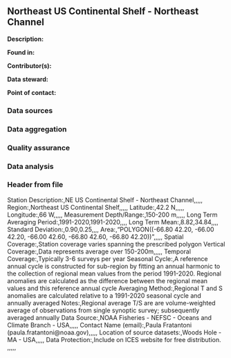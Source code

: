 ## Northeast US Continental Shelf - Northeast Channel

**Description:** 


**Found in:**

**Contributor(s):**

**Data steward:**

**Point of contact:**

### Data sources

### Data aggregation

### Quality assurance

### Data analysis

### Header from file
Station Description:,NE US Continental Shelf - Northeast Channel,,,,,
Region:,Northeast US Continental Shelf,,,,,
Latitude:,42.2 N,,,,,
Longitude:,66 W,,,,,
Measurement Depth/Range:,150-200 m,,,,,
Long Term Averaging Period:,1991-2020,1991-2020,,,,
Long Term Mean:,8.82,34.84,,,,
Standard Deviation:,0.90,0.25,,,,
Area:,"POLYGON((-66.80 42.20, -66.00 42.20, -66.00 42.60, -66.80 42.60, -66.80 42.20))",,,,,
Spatial Coverage:,Station coverage varies spanning the prescribed polygon 
Vertical Coverage:,Data represents average over 150-200m,,,,,
Temporal Coverage:,Typically 3-6 surveys per year
Seasonal Cycle:,A reference annual cycle is constructed for sub-region by fitting an annual harmonic to the collection of regional mean values from the period 1991-2020. Regional anomalies are calculated as the difference between the regional mean values and this reference annual cycle
Averaging Method:,Regional T and S anomalies are calculated relative to a 1991-2020 seasonal cycle and annually averaged
Notes:,Regional average T/S are are volume-weighted average of observations from single synoptic survey; subsequently averaged annually
Data Source:,NOAA Fisheries - NEFSC - Oceans and Climate Branch - USA,,,,,
Contact Name (email):,Paula Fratantoni (paula.fratantoni@noaa.gov),,,,,
Location of source datasets:,Woods Hole - MA - USA,,,,,
Data Protection:,Include on ICES website for free distribution. ,,,,,
